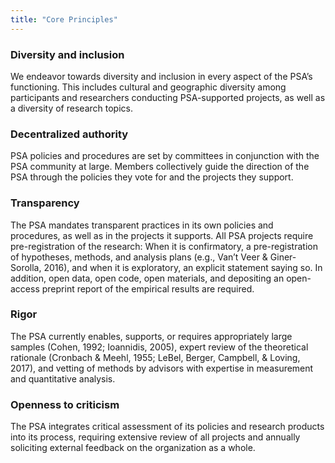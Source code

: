 ```yaml
---
title: "Core Principles"
---
```


### Diversity and inclusion

We endeavor towards diversity and inclusion in every aspect of the PSA’s functioning. This includes cultural and geographic diversity among participants and researchers conducting PSA-supported projects, as well as a diversity of research topics.

### Decentralized authority

PSA policies and procedures are set by committees in conjunction with the PSA community at large. Members collectively guide the direction of the PSA through the policies they vote for and the projects they support.

### Transparency

The PSA mandates transparent practices in its own policies and procedures, as well as in the projects it supports. All PSA projects require pre-registration of the research: When it is confirmatory, a pre-registration of hypotheses, methods, and analysis plans (e.g., Van’t Veer & Giner-Sorolla, 2016), and when it is exploratory, an explicit statement saying so. In addition, open data, open code, open materials, and depositing an open- access preprint report of the empirical results are required.

### Rigor

The PSA currently enables, supports, or requires appropriately large samples (Cohen, 1992; Ioannidis, 2005), expert review of the theoretical rationale (Cronbach & Meehl, 1955; LeBel, Berger, Campbell, & Loving, 2017), and vetting of methods by advisors with expertise in measurement and quantitative analysis.

### Openness to criticism

The PSA integrates critical assessment of its policies and research products into its process, requiring extensive review of all projects and annually soliciting external feedback on the organization as a whole.

